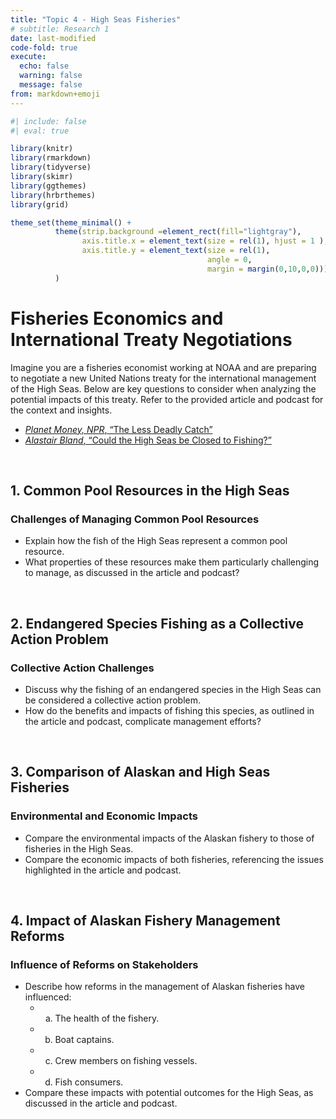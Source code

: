 ```yaml
---
title: "Topic 4 - High Seas Fisheries"
# subtitle: Research 1
date: last-modified
code-fold: true
execute: 
  echo: false
  warning: false
  message: false
from: markdown+emoji
---
```

```r
#| include: false
#| eval: true

library(knitr)
library(rmarkdown)
library(tidyverse)
library(skimr)
library(ggthemes)
library(hrbrthemes)
library(grid)

theme_set(theme_minimal() +
          theme(strip.background =element_rect(fill="lightgray"),
                axis.title.x = element_text(size = rel(1), hjust = 1 ),
                axis.title.y = element_text(size = rel(1), 
                                            angle = 0,
                                            margin = margin(0,10,0,0)))
          )

```


# Fisheries Economics and International Treaty Negotiations

Imagine you are a fisheries economist working at NOAA and are preparing to negotiate a new United Nations treaty for the international management of the High Seas. Below are key questions to consider when analyzing the potential impacts of this treaty. Refer to the provided article and podcast for the context and insights.

- [_Planet Money, NPR_, "The Less Deadly Catch"](https://www.npr.org/sections/money/2015/11/04/454698093/episode-661-the-less-deadly-catch)
- [_Alastair Bland_, "Could the High Seas be Closed to Fishing?"](https://deeply.thenewhumanitarian.org/oceans/articles/2018/08/13/another-threat-to-coral-reefs-shifting-baselines-of-whats-normal)

<br>

## 1. Common Pool Resources in the High Seas

### Challenges of Managing Common Pool Resources
- Explain how the fish of the High Seas represent a common pool resource.
- What properties of these resources make them particularly challenging to manage, as discussed in the article and podcast?

<br>

## 2. Endangered Species Fishing as a Collective Action Problem

### Collective Action Challenges
- Discuss why the fishing of an endangered species in the High Seas can be considered a collective action problem.
- How do the benefits and impacts of fishing this species, as outlined in the article and podcast, complicate management efforts?

<br>

## 3. Comparison of Alaskan and High Seas Fisheries

### Environmental and Economic Impacts
- Compare the environmental impacts of the Alaskan fishery to those of fisheries in the High Seas.
- Compare the economic impacts of both fisheries, referencing the issues highlighted in the article and podcast.

<br>

## 4. Impact of Alaskan Fishery Management Reforms

### Influence of Reforms on Stakeholders
- Describe how reforms in the management of Alaskan fisheries have influenced:
  - (a) The health of the fishery.
  - (b) Boat captains.
  - (c) Crew members on fishing vessels.
  - (d) Fish consumers.
- Compare these impacts with potential outcomes for the High Seas, as discussed in the article and podcast.

